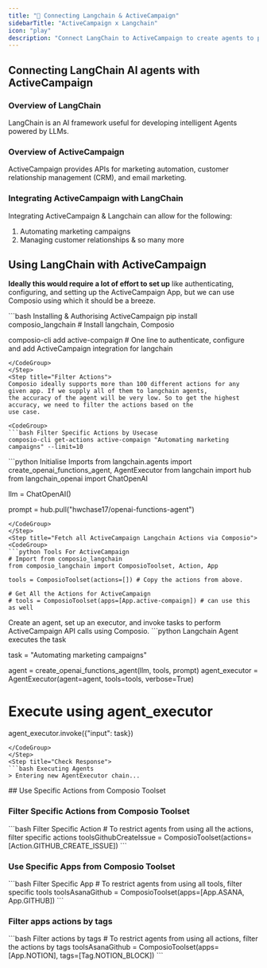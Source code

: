 ```yaml
---
title: "🚀 Connecting Langchain & ActiveCampaign"
sidebarTitle: "ActiveCampaign x Langchain"
icon: "play"
description: "Connect LangChain to ActiveCampaign to create agents to perform tasks using natural language"
---
```


## Connecting LangChain AI agents with ActiveCampaign

### Overview of LangChain

LangChain is an AI framework useful for developing intelligent Agents powered by LLMs.

### Overview of ActiveCampaign

ActiveCampaign provides APIs for marketing automation, customer relationship management (CRM), and email marketing.

### Integrating ActiveCampaign with LangChain

Integrating ActiveCampaign & Langchain can allow for the following:

1. Automating marketing campaigns
2. Managing customer relationships
& so many more

## Using LangChain with ActiveCampaign

<Steps>
<Step title="Setting Up the Environment">

**Ideally this would require a lot of effort to set up** like authenticating, configuring, and setting up the ActiveCampaign App, but we can use Composio using which it should be a breeze.

<CodeGroup>
```bash Installing & Authorising ActiveCampaign
pip install composio_langchain # Install langchain, Composio 

composio-cli add active-compaign # One line to authenticate, configure and add ActiveCampaign integration for langchain
```
</CodeGroup>
</Step>
<Step title="Filter Actions">
Composio ideally supports more than 100 different actions for any given app. If we supply all of them to langchain agents, 
the accuracy of the agent will be very low. So to get the highest accuracy, we need to filter the actions based on the 
use case.

<CodeGroup>
```bash Filter Specific Actions by Usecase
composio-cli get-actions active-compaign "Automating marketing campaigns" --limit=10
```
</CodeGroup>

</Step>
<Step title="Import Base Packages">

<CodeGroup>
```python Initialise Imports
from langchain.agents import create_openai_functions_agent, AgentExecutor
from langchain import hub
from langchain_openai import ChatOpenAI


llm = ChatOpenAI()

prompt = hub.pull("hwchase17/openai-functions-agent")
```
</CodeGroup>
</Step>
<Step title="Fetch all ActiveCampaign Langchain Actions via Composio">
<CodeGroup>
```python Tools For ActiveCampaign
# Import from composio_langchain
from composio_langchain import ComposioToolset, Action, App

tools = ComposioToolset(actions=[]) # Copy the actions from above. 

# Get All the Actions for ActiveCampaign
# tools = ComposioToolset(apps=[App.active-compaign]) # can use this as well
```
</CodeGroup>
</Step>
<Step title="Execute the Agent">
Create an agent, set up an executor, and invoke tasks to perform ActiveCampaign API calls using Composio. 
<CodeGroup>
```python Langchain Agent executes the task

task = "Automating marketing campaigns"

agent = create_openai_functions_agent(llm, tools, prompt)
agent_executor = AgentExecutor(agent=agent, tools=tools, verbose=True)

# Execute using agent_executor
agent_executor.invoke({"input": task})
```
</CodeGroup>
</Step>
<Step title="Check Response">
```bash Executing Agents
> Entering new AgentExecutor chain...
```
</Step>
</Steps>
## Use Specific Actions from Composio Toolset

### Filter Specific Actions from Composio Toolset

<CodeGroup>
```bash Filter Specific Action
# To restrict agents from using all the actions, filter specific actions
toolsGithubCreateIssue = ComposioToolset(actions=[Action.GITHUB_CREATE_ISSUE])
```
</CodeGroup>

### Use Specific Apps from Composio Toolset
<CodeGroup>
```bash Filter Specific App
# To restrict agents from using all tools, filter specific tools
toolsAsanaGithub = ComposioToolset(apps=[App.ASANA, App.GITHUB])
```
</CodeGroup>

### Filter apps actions by tags 
<CodeGroup>
```bash Filter actions by tags
# To restrict agents from using all actions, filter the actions by tags
toolsAsanaGithub = ComposioToolset(apps=[App.NOTION], tags=[Tag.NOTION_BLOCK])
```
</CodeGroup>

